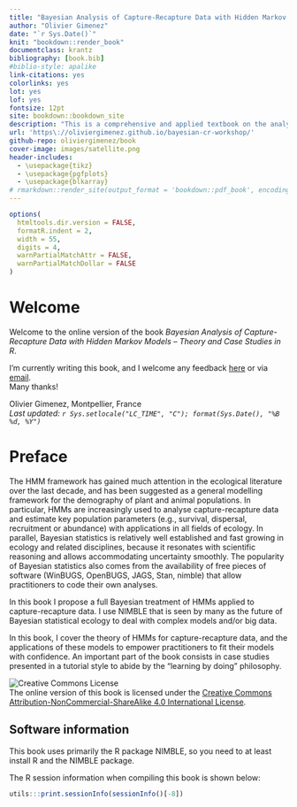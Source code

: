 ```yaml
--- 
title: "Bayesian Analysis of Capture-Recapture Data with Hidden Markov Models – Theory and Case Studies in R"
author: "Olivier Gimenez"
date: "`r Sys.Date()`"
knit: "bookdown::render_book"
documentclass: krantz
bibliography: [book.bib]
#biblio-style: apalike
link-citations: yes
colorlinks: yes
lot: yes
lof: yes
fontsize: 12pt
site: bookdown::bookdown_site
description: "This is a comprehensive and applied textbook on the analysis of capture-recapture data with hidden Markov models (HMM) implemented in the Bayesian framework with R."
url: 'https\://oliviergimenez.github.io/bayesian-cr-workshop/'
github-repo: oliviergimenez/book
cover-image: images/satellite.png
header-includes: 
  - \usepackage{tikz}
  - \usepackage{pgfplots}
  - \usepackage{blkarray}
# rmarkdown::render_site(output_format = 'bookdown::pdf_book', encoding = 'UTF-8')
---
```


```r
options(
  htmltools.dir.version = FALSE, 
  formatR.indent = 2,
  width = 55, 
  digits = 4, 
  warnPartialMatchAttr = FALSE, 
  warnPartialMatchDollar = FALSE
)
```

# Welcome {-}

Welcome to the online version of the book *Bayesian Analysis of Capture-Recapture Data with Hidden Markov Models – Theory and Case Studies in R*. <!-- The book is also available in [PDF format](https://github.com/oliviergimenez/banana-book/raw/master/docs/bayesHMMcapturerecapture.pdf). -->

I'm currently writing this book, and I welcome any feedback [here](https://github.com/oliviergimenez/banana-book/issues) or via [email](mailto:olivier.gimenez@cefe.cnrs.fr).  
Many thanks!

Olivier Gimenez, Montpellier, France  
*Last updated: `r Sys.setlocale("LC_TIME", "C"); format(Sys.Date(), "%B %d, %Y")`*


# Preface {-}

<!-- ```{r fig.align='center', echo=FALSE, include=identical(knitr:::pandoc_to(), 'html'), fig.link='https://www.crcpress.com/product/isbn/9781138700109'} -->
<!-- knitr::include_graphics('images/cover.jpg', dpi = NA) -->
<!-- ``` -->

The HMM framework has gained much attention in the ecological literature over the last decade, and has been suggested as a general modelling framework for the demography of plant and animal populations. In particular, HMMs are increasingly used to analyse capture-recapture data and estimate key population parameters (e.g., survival, dispersal, recruitment or abundance) with applications in all fields of ecology. In parallel, Bayesian statistics is relatively well established and fast growing in ecology and related disciplines, because it resonates with scientific reasoning and allows accommodating uncertainty smoothly. The popularity of Bayesian statistics also comes from the availability of free pieces of software (WinBUGS, OpenBUGS, JAGS, Stan, nimble) that allow practitioners to code their own analyses.

In this book I propose a full Bayesian treatment of HMMs applied to capture-recapture data. I use NIMBLE that is seen by many as the future of Bayesian statistical ecology to deal with complex models and/or big data. 

In this book, I cover the theory of HMMs for capture-recapture data, and the applications of these models to empower practitioners to fit their models with confidence. An important part of the book consists in case studies presented in a tutorial style to abide by the “learning by doing” philosophy.

![Creative Commons License](images/by-nc-sa.png)  
The online version of this book is licensed under the [Creative Commons Attribution-NonCommercial-ShareAlike 4.0 International License](http://creativecommons.org/licenses/by-nc-sa/4.0/). <!-- You can purchase a hardcopy from [Chapman & Hall](https://www.crcpress.com/product/isbn/9781138700109) or Amazon. -->


## Software information {-}

This book uses primarily the R package NIMBLE, so you need to at least install R and the NIMBLE package. 

The R session information when compiling this book is shown below:

```r
utils:::print.sessionInfo(sessionInfo()[-8])
```

